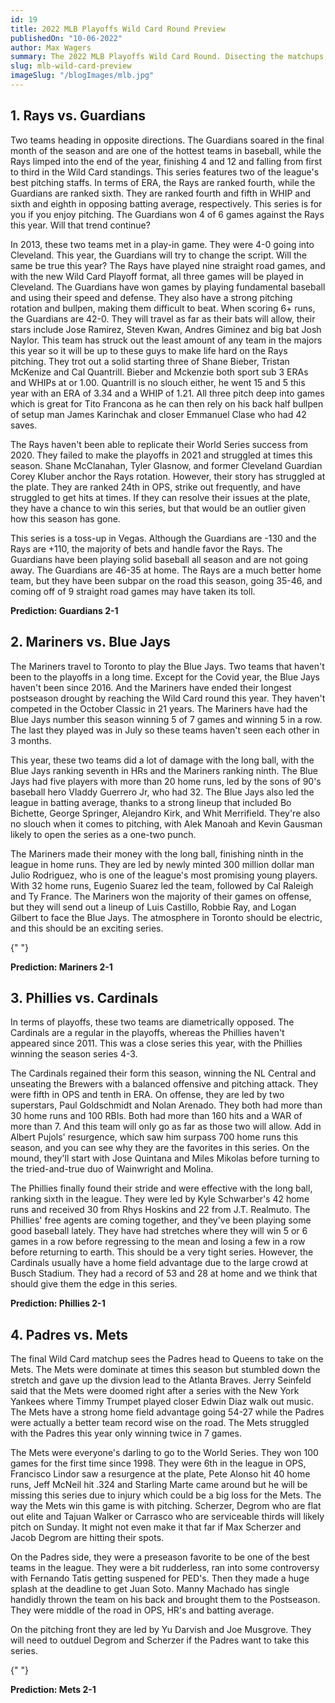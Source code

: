```yaml
---
id: 19
title: 2022 MLB Playoffs Wild Card Round Preview
publishedOn: "10-06-2022"
author: Max Wagers
summary: The 2022 MLB Playoffs Wild Card Round. Disecting the matchups, team previews and what to watch for heading into the best of three series.
slug: mlb-wild-card-preview
imageSlug: "/blogImages/mlb.jpg"
---
```


<h2 style={{ backgroundColor: "black", color: "white", padding: "20px" }}>
  1. Rays vs. Guardians
</h2>
<div style={{ fontFamily: "monospace", margin: "0 24px" }}>
 Two teams heading in opposite directions. The Guardians soared in the final month of the season and are one of the hottest teams in baseball, while the Rays limped into the end of the year, finishing 4 and 12 and falling from first to third in the Wild Card standings. This series features two of the league's best pitching staffs. In terms of ERA, the Rays are ranked fourth, while the Guardians are ranked sixth. They are ranked fourth and fifth in WHIP and sixth and eighth in opposing batting average, respectively. This series is for you if you enjoy pitching. The Guardians won 4 of 6 games against the Rays this year. Will that trend continue?

In 2013, these two teams met in a play-in game. They were 4-0 going into Cleveland. This year, the Guardians will try to change the script. Will the same be true this year? The Rays have played nine straight road games, and with the new Wild Card Playoff format, all three games will be played in Cleveland. The Guardians have won games by playing fundamental baseball and using their speed and defense. They also have a strong pitching rotation and bullpen, making them difficult to beat. When scoring 6+ runs, the Guardians are 42-0. They will travel as far as their bats will allow, their stars include Jose Ramirez, Steven Kwan, Andres Giminez and big bat Josh Naylor. This team has struck out the least amount of any team in the majors this year so it will be up to these guys to make life hard on the Rays pitching. They trot out a solid starting three of Shane Bieber, Tristan McKenize and Cal Quantrill. Bieber and Mckenzie both sport sub 3 ERAs and WHIPs at or 1.00. Quantrill is no slouch either, he went 15 and 5 this year with an ERA of 3.34 and a WHIP of 1.21. All three pitch deep into games which is great for Tito Francona as he can then rely on his back half bullpen of setup man James Karinchak and closer Emmanuel Clase who had 42 saves.

The Rays haven't been able to replicate their World Series success from 2020. They failed to make the playoffs in 2021 and struggled at times this season. Shane McClanahan, Tyler Glasnow, and former Cleveland Guardian Corey Kluber anchor the Rays rotation. However, their story has struggled at the plate. They are ranked 24th in OPS, strike out frequently, and have struggled to get hits at times. If they can resolve their issues at the plate, they have a chance to win this series, but that would be an outlier given how this season has gone.

This series is a toss-up in Vegas. Although the Guardians are -130 and the Rays are +110, the majority of bets and handle favor the Rays. The Guardians have been playing solid baseball all season and are not going away. The Guardians are 46-35 at home. The Rays are a much better home team, but they have been subpar on the road this season, going 35-46, and coming off of 9 straight road games may have taken its toll.

  <p style={{ paddingBottom: "20px" }}>
  <b>Prediction: Guardians 2-1</b>
</p>
</div>

<h2 style={{ backgroundColor: "black", color: "white", padding: "20px" }}>
  2. Mariners vs. Blue Jays
</h2>
<div style={{ fontFamily: "monospace", margin: "0 24px" }}>
 The Mariners travel to Toronto to play the Blue Jays. Two teams that haven't been to the playoffs in a long time. Except for the Covid year, the Blue Jays haven't been since 2016. And the Mariners have ended their longest postseason drought by reaching the Wild Card round this year. They haven't competed in the October Classic in 21 years. The Mariners have had the Blue Jays number this season winning 5 of 7 games and winning 5 in a row. The last they played was in July so these teams haven't seen each other in 3 months.

This year, these two teams did a lot of damage with the long ball, with the Blue Jays ranking seventh in HRs and the Mariners ranking ninth. The Blue Jays had five players with more than 20 home runs, led by the sons of 90's baseball hero Vladdy Guerrero Jr, who had 32. The Blue Jays also led the league in batting average, thanks to a strong lineup that included Bo Bichette, George Springer, Alejandro Kirk, and Whit Merrifield. They're also no slouch when it comes to pitching, with Alek Manoah and Kevin Gausman likely to open the series as a one-two punch.

The Mariners made their money with the long ball, finishing ninth in the league in home runs. They are led by newly minted 300 million dollar man Julio Rodriguez, who is one of the league's most promising young players. With 32 home runs, Eugenio Suarez led the team, followed by Cal Raleigh and Ty France. The Mariners won the majority of their games on offense, but they will send out a lineup of Luis Castillo, Robbie Ray, and Logan Gilbert to face the Blue Jays. The atmosphere in Toronto should be electric, and this should be an exciting series.

{" "}

<p style={{ paddingBottom: "20px" }}>
  <b>Prediction: Mariners 2-1</b>
</p>

</div>

<h2 style={{ backgroundColor: "black", color: "white", padding: "20px" }}>
  3. Phillies vs. Cardinals
</h2>
<div style={{ fontFamily: "monospace", margin: "0 24px" }}>
In terms of playoffs, these two teams are diametrically opposed. The Cardinals are a regular in the playoffs, whereas the Phillies haven't appeared since 2011. This was a close series this year, with the Phillies winning the season series 4-3.

The Cardinals regained their form this season, winning the NL Central and unseating the Brewers with a balanced offensive and pitching attack. They were fifth in OPS and tenth in ERA. On offense, they are led by two superstars, Paul Goldschmidt and Nolan Arenado. They both had more than 30 home runs and 100 RBIs. Both had more than 160 hits and a WAR of more than 7. And this team will only go as far as those two will allow. Add in Albert Pujols' resurgence, which saw him surpass 700 home runs this season, and you can see why they are the favorites in this series. On the mound, they'll start with Jose Quintana and Miles Mikolas before turning to the tried-and-true duo of Wainwright and Molina.

The Phillies finally found their stride and were effective with the long ball, ranking sixth in the league. They were led by Kyle Schwarber's 42 home runs and received 30 from Rhys Hoskins and 22 from J.T. Realmuto. The Phillies' free agents are coming together, and they've been playing some good baseball lately. They have had stretches where they will win 5 or 6 games in a row before regressing to the mean and losing a few in a row before returning to earth. This should be a very tight series. However, the Cardinals usually have a home field advantage due to the large crowd at Busch Stadium. They had a record of 53 and 28 at home and we think that should give them the edge in this series.

<p style={{ paddingBottom: "20px" }}>
  <b>Prediction: Phillies 2-1</b>
</p>

</div>

<h2 style={{ backgroundColor: "black", color: "white", padding: "20px" }}>
  4. Padres vs. Mets
</h2>
<div style={{ fontFamily: "monospace", margin: "0 24px" }}>
  The final Wild Card matchup sees the Padres head to Queens to take on the Mets. The Mets were dominate at times this season but stumbled down the stretch and gave up the divsion lead to the Atlanta Braves. Jerry Seinfeld said that the Mets were doomed right after a series with the New York Yankees where Timmy Trumpet played closer Edwin Diaz walk out music. The Mets have a strong home field advantage going 54-27 while the Padres were actually a better team record wise on the road. The Mets struggled with the Padres this year only winning twice in 7 games.

The Mets were everyone's darling to go to the World Series. They won 100 games for the first time since 1998. They were 6th in the league in OPS, Francisco Lindor saw a resurgence at the plate, Pete Alonso hit 40 home runs, Jeff McNeil hit .324 and Starling Marte came around but he will be missing this series due to injury which could be a big loss for the Mets. The way the Mets win this game is with pitching. Scherzer, Degrom who are flat out elite and Tajuan Walker or Carrasco who are serviceable thirds will likely pitch on Sunday. It might not even make it that far if Max Scherzer and Jacob Degrom are hitting their spots.

On the Padres side, they were a preseason favorite to be one of the best teams in the league. They were a bit rudderless, ran into some controversy with Fernando Tatis getting suspened for PED's. Then they made a huge splash at the deadline to get Juan Soto. Manny Machado has single handidly thrown the team on his back and brought them to the Postseason. They were middle of the road in OPS, HR's and batting average.

On the pitching front they are led by Yu Darvish and Joe Musgrove. They will need to outduel Degrom and Scherzer if the Padres want to take this series.

{" "}

<p style={{ paddingBottom: "20px" }}>
  <b>Prediction: Mets 2-1</b>
</p>

</div>
